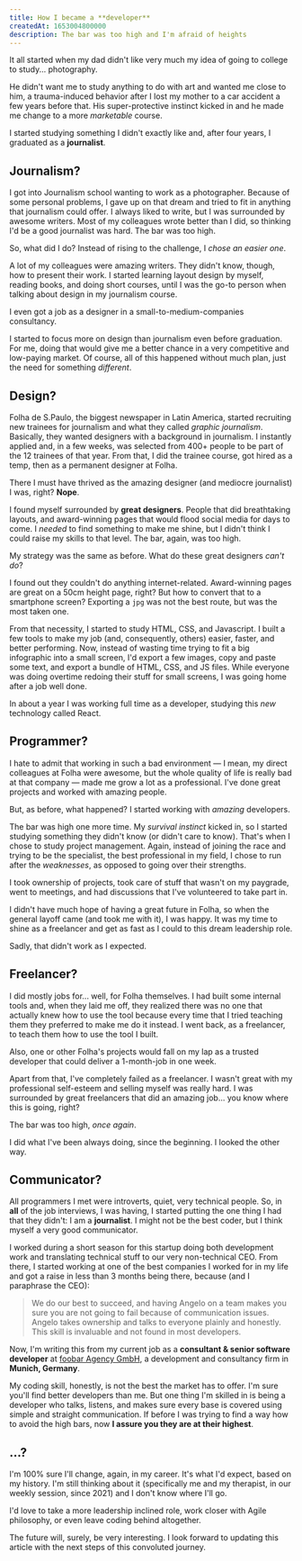 ```yaml
---
title: How I became a **developer**
createdAt: 1653004800000
description: The bar was too high and I'm afraid of heights
---
```


It all started when my dad didn't like very much my idea of going to college to study... photography.

He didn't want me to study anything to do with art and wanted me close to him, a trauma-induced behavior after I lost my mother to a car accident a few years before that. His super-protective instinct kicked in and he made me change to a more _marketable_ course.

I started studying something I didn't exactly like and, after four years, I graduated as a **journalist**.

## Journalism?

I got into Journalism school wanting to work as a photographer. Because of some personal problems, I gave up on that dream and tried to fit in anything that journalism could offer. I always liked to write, but I was surrounded by awesome writers. Most of my colleagues wrote better than I did, so thinking I'd be a good journalist was hard. The bar was too high.

So, what did I do? Instead of rising to the challenge, I _chose an easier one_.

A lot of my colleagues were amazing writers. They didn't know, though, how to present their work. I started learning layout design by myself, reading books, and doing short courses, until I was the go-to person when talking about design in my journalism course.

I even got a job as a designer in a small-to-medium-companies consultancy.

I started to focus more on design than journalism even before graduation. For me, doing that would give me a better chance in a very competitive and low-paying market. Of course, all of this happened without much plan, just the need for something _different_.

## Design?

Folha de S.Paulo, the biggest newspaper in Latin America, started recruiting new trainees for journalism and what they called _graphic journalism_. Basically, they wanted designers with a background in journalism. I instantly applied and, in a few weeks, was selected from 400+ people to be part of the 12 trainees of that year. From that, I did the trainee course, got hired as a temp, then as a permanent designer at Folha.

There I must have thrived as the amazing designer (and mediocre journalist) I was, right? **Nope**.

I found myself surrounded by **great designers**. People that did breathtaking layouts, and award-winning pages that would flood social media for days to come. I _needed_ to find something to make me shine, but I didn't think I could raise my skills to that level. The bar, again, was too high.

My strategy was the same as before. What do these great designers _can't do_?

I found out they couldn't do anything internet-related. Award-winning pages are great on a 50cm height page, right? But how to convert that to a smartphone screen? Exporting a `jpg` was not the best route, but was the most taken one.

From that necessity, I started to study HTML, CSS, and Javascript. I built a few tools to make my job (and, consequently, others) easier, faster, and better performing. Now, instead of wasting time trying to fit a big infographic into a small screen, I'd export a few images, copy and paste some text, and export a bundle of HTML, CSS, and JS files. While everyone was doing overtime redoing their stuff for small screens, I was going home after a job well done.

In about a year I was working full time as a developer, studying this _new_ technology called React.

## Programmer?

I hate to admit that working in such a bad environment — I mean, my direct colleagues at Folha were awesome, but the whole quality of life is really bad at that company — made me grow a lot as a professional. I've done great projects and worked with amazing people.

But, as before, what happened? I started working with _amazing_ developers.

The bar was high one more time. My _survival instinct_ kicked in, so I started studying something they didn't know (or didn't care to know). That's when I chose to study project management. Again, instead of joining the race and trying to be the specialist, the best professional in my field, I chose to run after the _weaknesses_, as opposed to going over their strengths.

I took ownership of projects, took care of stuff that wasn't on my paygrade, went to meetings, and had discussions that I've volunteered to take part in.

I didn't have much hope of having a great future in Folha, so when the general layoff came (and took me with it), I was happy. It was my time to shine as a freelancer and get as fast as I could to this dream leadership role.

Sadly, that didn't work as I expected.

## Freelancer?

I did mostly jobs for... well, for Folha themselves. I had built some internal tools and, when they laid me off, they realized there was no one that actually knew how to use the tool because every time that I tried teaching them they preferred to make me do it instead. I went back, as a freelancer, to teach them how to use the tool I built.

Also, one or other Folha's projects would fall on my lap as a trusted developer that could deliver a 1-month-job in one week.

Apart from that, I've completely failed as a freelancer. I wasn't great with my professional self-esteem and selling myself was really hard. I was surrounded by great freelancers that did an amazing job... you know where this is going, right?

The bar was too high, _once again_.

I did what I've been always doing, since the beginning. I looked the other way.

## Communicator?

All programmers I met were introverts, quiet, very technical people. So, in **all** of the job interviews, I was having, I started putting the one thing I had that they didn't: I am a **journalist**. I might not be the best coder, but I think myself a very good communicator.

I worked during a short season for this startup doing both development work and translating technical stuff to our very non-technical CEO. From there, I started working at one of the best companies I worked for in my life and got a raise in less than 3 months being there, because (and I paraphrase the CEO):

> We do our best to succeed, and having Angelo on a team makes you sure you are not going to fail because of communication issues.
> Angelo takes ownership and talks to everyone plainly and honestly. This skill is invaluable and not found in most developers.

Now, I'm writing this from my current job as a **consultant & senior software developer** at [foobar Agency GmbH](https://www.foobar.agency), a development and consultancy firm in **Munich, Germany**.

My coding skill, honestly, is not the best the market has to offer. I'm sure you'll find better developers than me. But one thing I'm skilled in is being a developer who talks, listens, and makes sure every base is covered using simple and straight communication. If before I was trying to find a way how to avoid the high bars, now **I assure you they are at their highest**.

## ...?

I'm 100% sure I'll change, again, in my career. It's what I'd expect, based on my history. I'm still thinking about it (specifically me and my therapist, in our weekly session, since 2021) and I don't know where I'll go.

I'd love to take a more leadership inclined role, work closer with Agile philosophy, or even leave coding behind altogether.

The future will, surely, be very interesting. I look forward to updating this article with the next steps of this convoluted journey.

